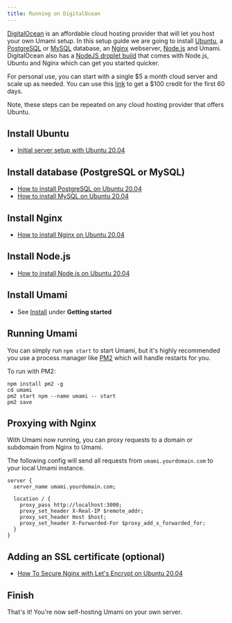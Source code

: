```yaml
---
title: Running on DigitalOcean
---
```


[DigitalOcean](https://m.do.co/c/c9ebc1c0928d) is an affordable cloud hosting provider that will let you host
your own Umami setup. In this setup guide we are going to install
[Ubuntu](https://ubuntu.com/), a [PostgreSQL](https://www.postgresql.org/) or [MySQL](https://www.mysql.com/) database,
an [Nginx](https://www.nginx.com/) webserver, [Node.js](https://nodejs.org/) and Umami.
DigitalOcean also has a [NodeJS droplet build](https://marketplace.digitalocean.com/apps/nodejs) that comes with Node.js, Ubuntu and Nginx which can get you started quicker.

For personal use, you can start with a single $5 a month cloud server
and scale up as needed. You can use this [link](https://m.do.co/c/c9ebc1c0928d)
to get a $100 credit for the first 60 days.

Note, these steps can be repeated on any cloud hosting provider that offers Ubuntu.

## Install Ubuntu

- [Initial server setup with Ubuntu 20.04](https://www.digitalocean.com/community/tutorials/initial-server-setup-with-ubuntu-20-04)

## Install database (PostgreSQL or MySQL)

- [How to install PostgreSQL on Ubuntu 20.04](https://www.digitalocean.com/community/tutorials/how-to-install-postgresql-on-ubuntu-20-04-quickstart)
- [How to install MySQL on Ubuntu 20.04](https://www.digitalocean.com/community/tutorials/how-to-install-mysql-on-ubuntu-20-04)

## Install Nginx

- [How to install Nginx on Ubuntu 20.04](https://www.digitalocean.com/community/tutorials/how-to-install-nginx-on-ubuntu-20-04)

## Install Node.js

- [How to install Node.js on Ubuntu 20.04](https://www.digitalocean.com/community/tutorials/how-to-install-node-js-on-ubuntu-20-04)

## Install Umami

- See [Install](/docs/v1/install) under **Getting started**

## Running Umami

You can simply run `npm start` to start Umami, but it's highly recommended you use a process manager like [PM2](https://pm2.keymetrics.io/) which will handle restarts for you.

To run with PM2:

```shell
npm install pm2 -g
cd umami
pm2 start npm --name umami -- start
pm2 save
```

## Proxying with Nginx

With Umami now running, you can proxy requests to a domain or subdomain from Nginx to Umami.

The following config will send all requests from `umami.yourdomain.com` to your local Umami instance.

```
server {
  server_name umami.yourdomain.com;

  location / {
    proxy_pass http://localhost:3000;
    proxy_set_header X-Real-IP $remote_addr;
    proxy_set_header Host $host;
    proxy_set_header X-Forwarded-For $proxy_add_x_forwarded_for;
  }
}
```

## Adding an SSL certificate (optional)

- [How To Secure Nginx with Let's Encrypt on Ubuntu 20.04](https://www.digitalocean.com/community/tutorials/how-to-secure-nginx-with-let-s-encrypt-on-ubuntu-20-04)

## Finish

That's it! You're now self-hosting Umami on your own server.

